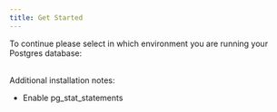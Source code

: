 ```yaml
---
title: Get Started
---
```



<PublicOnly>
  <PublicOverview />
</PublicOnly>

To continue please select in which environment you are running your Postgres database:

<OverviewInstallChoice />

<PublicOnly>
  <div>
    <br />
    Additional installation notes:
    <ul>
      <li>
        <Link to="install/01_enabling_pg_stat_statements">Enable pg_stat_statements</Link>
      </li>
    </ul>
  </div>
</PublicOnly>
